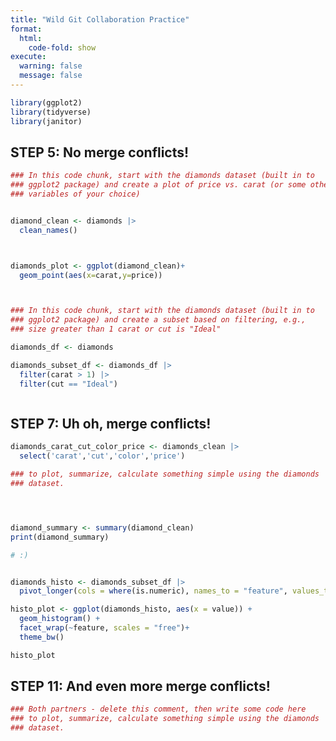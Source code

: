 ```yaml
---
title: "Wild Git Collaboration Practice"
format: 
  html:
    code-fold: show
execute: 
  warning: false
  message: false
---
```

```r

library(ggplot2)
library(tidyverse)
library(janitor)

```


## STEP 5: No merge conflicts!

```r
### In this code chunk, start with the diamonds dataset (built in to
### ggplot2 package) and create a plot of price vs. carat (or some other
### variables of your choice)


diamond_clean <- diamonds |>
  clean_names()



diamonds_plot <- ggplot(diamond_clean)+
  geom_point(aes(x=carat,y=price))




```

```r
### In this code chunk, start with the diamonds dataset (built in to
### ggplot2 package) and create a subset based on filtering, e.g., 
### size greater than 1 carat or cut is "Ideal"

diamonds_df <- diamonds

diamonds_subset_df <- diamonds_df |>
  filter(carat > 1) |>
  filter(cut == "Ideal")



```

## STEP 7: Uh oh, merge conflicts!

```r


diamonds_carat_cut_color_price <- diamonds_clean |>
  select('carat','cut','color','price')

### to plot, summarize, calculate something simple using the diamonds
### dataset.




diamond_summary <- summary(diamond_clean)
print(diamond_summary)

# :)


diamonds_histo <- diamonds_subset_df |>
  pivot_longer(cols = where(is.numeric), names_to = "feature", values_to = "value")

histo_plot <- ggplot(diamonds_histo, aes(x = value)) +
  geom_histogram() +
  facet_wrap(~feature, scales = "free")+
  theme_bw()

histo_plot

```

## STEP 11: And even more merge conflicts!

```r
### Both partners - delete this comment, then write some code here
### to plot, summarize, calculate something simple using the diamonds
### dataset.


```

